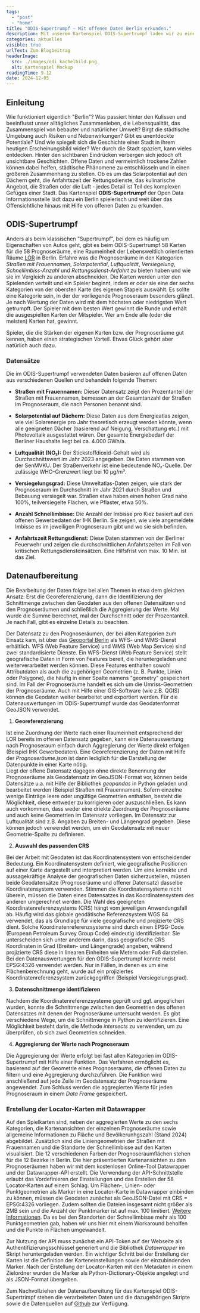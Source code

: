 ```yaml
---
tags:
  - "post"
  - "home"
title: "ODIS-Supertrumpf – Mit offenen Daten Berlin erkunden."
description: Mit unserem Kartenspiel ODIS-Supertrumpf laden wir zu einer spielerischen Entdeckungsreise durch Berlins Prognoseräume mit offenen Daten ein.
categories: aktuelles
visible: true
urlText: Zum Blogbeitrag
headerImage:
  src: ./images/odi_kachelbild.png
  alt: Kartenspiel Mockup
readingTime: 9-12
date: 2024-12-05
---
```


## Einleitung

Wie funktioniert eigentlich "Berlin"? Was passiert hinter den Kulissen und beeinflusst unser alltägliches Zusammenleben, die Lebensqualität, das Zusammenspiel von bebauter und natürlicher Umwelt? Birgt die städtische Umgebung auch Risiken und Nebenwirkungen? Gibt es unentdeckte Potentiale? Und wie spiegelt sich die Geschichte einer Stadt in ihrem heutigen Erscheinungsbild wider?
Wer durch die Stadt spaziert, kann vieles entdecken. Hinter den sichtbaren Eindrücken verbergen sich jedoch oft unsichtbare Geschichten.
Offene Daten und vermeintlich trockene Zahlen können dabei helfen, städtische Phänomene zu entschlüsseln und in einen größeren Zusammenhang zu stellen. Ob es um das Solarpotential auf den Dächern geht, die Anfahrtszeit der Rettungsdienste, das kulinarische Angebot, die Straßen oder die Luft - jedes Detail ist Teil des komplexen Gefüges einer Stadt.
Das Kartenspiel **ODIS-Supertrumpf** der Open Data Informationsstelle lädt dazu ein Berlin spielerisch und weit über das Offensichtliche hinaus mit Hilfe von offenen Daten zu erkunden.

## ODIS-Supertrumpf

Anders als beim klassischen "Supertrumpf", bei dem es häufig um Eigenschaften von Autos geht, gibt es beim ODIS-Supertrumpf 58 Karten für die 58 Prognoseräume, eine Raumeinheit der Lebensweltlich orientierten Räume [LOR](https://www.berlin.de/sen/sbw/stadtdaten/stadtwissen/sozialraumorientierte-planungsgrundlagen/lebensweltlich-orientierte-raeume/) in Berlin. 
Erfahre was die Prognoseräume in den Kategorien _Straßen mit Frauennamen_, _Solarpotential_, _Luftqualität_, _Versiegelung_, _Schnellimbiss-Anzahl_ und _Rettungsdienst-Anfahrt_ zu bieten haben und wie sie im Vergleich zu anderen abschneiden.
Die Karten werden unter den Spielenden verteilt und ein Spieler beginnt, indem er oder sie eine der sechs Kategorien von der obersten Karte des eigenen Stapels auswählt. Es sollte eine Kategorie sein, in der der vorliegende Prognoseraum besonders glänzt. Je nach Wertung der Daten wird mit dem höchsten oder niedrigsten Wert getrumpft. 
Der Spieler mit dem besten Wert gewinnt die Runde und erhält die ausgespielten Karten der Mitspieler. Wer am Ende alle (oder die meisten) Karten hat, gewinnt.

Spieler, die die Stärken der eigenen Karten bzw. der Prognoseräume gut kennen, haben einen strategischen Vorteil. Etwas Glück gehört aber natürlich auch dazu.

### Datensätze

Die im ODIS-Supertrumpf verwendeten Daten basieren auf offenen Daten aus verschiedenen Quellen und behandeln folgende Themen:

- **Straßen mit Frauennamen:** Dieser Datensatz zeigt den Prozentanteil der Straßen mit Frauennamen, bemessen an der Gesamtanzahl der Straßen im Prognoseraum, die nach Personen benannt sind.

- **Solarpotential auf Dächern:** Diese Daten aus dem Energieatlas zeigen, wie viel Solarenergie pro Jahr theoretisch erzeugt werden könnte, wenn alle geeigneten Dächer (basierend auf Neigung, Verschattung etc.) mit Photovoltaik ausgestattet wären. Der gesamte Energiebedarf der Berliner Haushalte liegt bei ca. 4.000 GWh/a.

- **Luftqualität (NO₂):** Der Stickstoffdioxid-Gehalt wird als Durchschnittswert im Jahr 2023 angegeben. Die Daten stammen von der SenMVKU. Der Straßenverkehr ist eine bedeutende NO₂-Quelle. Der zulässige WHO-Grenzwert liegt bei 10 μg/m³.

- **Versiegelungsgrad:** Diese Umweltatlas-Daten zeigen, wie stark der Prognoseraum im Durchschnitt im Jahr 2021 durch Straßen und Bebauung versiegelt war. Straßen etwa haben einen hohen Grad nahe 100%, teilversiegelte Flächen, wie Pflaster, etwa 50%.

- **Anzahl Schnellimbisse:** Die Anzahl der Imbisse pro Kiez basiert auf den offenen Gewerbedaten der IHK Berlin. Sie zeigen, wie viele angemeldete Imbisse es im jeweiligen Prognoseraum gibt und wo sie sich befinden.

- **Anfahrtszeit Rettungsdienst:** Diese Daten stammen von der Berliner Feuerwehr und zeigen die durchschnittlichen Anfahrtszeiten im Fall von kritischen Rettungsdiensteinsätzen. Eine Hilfsfrist von max. 10 Min. ist das Ziel.


## Datenaufbereitung
Die Bearbeitung der Daten folgte bei allen Themen in etwa dem gleichen Ansatz: Erst die Georeferenzierung, dann die Identifizierung der Schnittmenge zwischen den Geodaten aus den offenen Datensätzen und den Prognoseräumen und schließlich die Aggregierung der Werte. Mal wurde die Summe berechnet, mal der Durchschnitt oder der Prozentanteil.
Je nach Fall, gibt es einzelne Details zu beachten. 

Der Datensatz zu den Prognoseräumen, der bei allen Kategorien zum Einsatz kam, ist über das [Geoportal Berlin](https://gdi.berlin.de/geonetwork/srv/ger/catalog.search#/metadata/5e05b70b-50d6-4164-b0fd-9cdef4e43559) als WFS- und WMS-Dienst erhältlich. 
WFS (Web Feature Service) und WMS (Web Map Service) sind zwei standardisierte Dienste. Ein WFS-Dienst (Web Feature Service) stellt geografische Daten in Form von Features bereit, die heruntergeladen und weiterverarbeitet werden können. Diese Features enthalten sowohl Attributdaten als auch die zugehörigen Geometrien (z. B. Punkte, Linien oder Polygone), die häufig in einer Spalte namens "geometry" gespeichert sind. Im Fall der Prognoseräume handelt es sich um die Umriss-Geometrien der Prognoseräume.
Auch mit Hilfe einer GIS-Software (wie z.B. QGIS) können die Geodaten weiter bearbeitet und exportiert werden. Für die Datenauswertungen im ODIS-Supertrumpf wurde das Geodatenformat GeoJSON verwendet. 

1. **Georeferenzierung**

Ist eine Zuordnung der Werte nach einer Raumeinheit entsprechend der LOR bereits im offenen Datensatz gegeben, kann eine Datenauswertung nach Prognoseraum einfach durch Aggregierung der Werte direkt erfolgen (Beispiel IHK Gewerbedaten). Eine Georeferenzierung der Daten mit Hilfe der _Prognoseräume.json_ ist dann lediglich für die Darstellung der Datenpunkte in einer Karte nötig.  
Liegt der offene Datensatz dagegen ohne direkte Benennung der Prognoseräume als Geodatensatz im GeoJSON-Format vor, können beide Datensätze u.a. mit Hilfe der Bibliothek _geopandas_ in Python geladen und bearbeitet werden (Beispiel Straßen mit Frauennamen).
Sofern einzelne wenige Einträge leere oder ungültige Geometrien enthalten, besteht die Möglichkeit, diese entweder zu korrigieren oder auszuschließen.
Es kann auch vorkommen, dass weder eine driekte Zuordnung der Prognoseräume und auch keine Geometrien im Datensatz vorliegen. Im Datensatz zur Luftqualität sind z.B. Angaben zu Breiten- und Längengrad gegeben. Diese können jedoch verwendet werden, um ein Geodatensatz mit neuer Geometrie-Spalte zu definieren.

2. **Auswahl des passenden CRS**

Bei der Arbeit mit Geodaten ist das Koordinatensystem von entscheidender Bedeutung. Ein Koordinatensystem definiert, wie geografische Positionen auf einer Karte dargestellt und interpretiert werden. Um eine korrekte und aussagekräftige Analyse der geografischen Daten sicherzustellen, müssen beide Geodatensätze (Prognoseräume und offener Datensatz) dasselbe Koordinatensystem verwenden. Stimmen die Koordinatensysteme nicht überein, müssen die Daten eines Datensatzes in das Koordinatensystem des anderen umgerechnet werden.
Die Wahl des geeigneten Koordinatenreferenzsystems (CRS) hängt vom jeweiligen Anwendungsfall ab. Häufig wird das globale geodätische Referenzsystem WGS 84 verwendet, das als Grundlage für viele geografische und projizierte CRS dient. Solche Koordinatenreferenzsysteme sind durch einen EPSG-Code (European Petroleum Survey Group Code) eindeutig identifizierbar. Sie unterscheiden sich unter anderem darin, dass geografische CRS Koordinaten in Grad (Breiten- und Längengrade) angeben, während projizierte CRS diese in linearen Einheiten wie Metern oder Fuß darstellen.
Bei den Datenauswertungen für den ODIS-Supertrumpf konnte meist EPSG:4326 verwendet werden. Nur in Fällen, in denen es um eine Flächenberechnung geht, wurde auf ein projiziertes Koordinatenreferenzsystem zurückgegriffen (Beispiel Versiegelungsgrad).

3. **Datenschnittmenge identifizieren**

Nachdem die Koordinatenreferenzsysteme geprüft und ggf. angeglichen wurden, konnte die Schnittmenge zwischen den Geometrien des offenen Datensatzes mit denen der Prognoseräume untersucht werden.
Es gibt verschiedene Wege, um die Schnittmenge in Python zu identifizieren. Eine Möglichkeit besteht darin, die Methode _intersects_ zu verwenden, um zu überprüfen, ob sich zwei Geometrien schneiden.

4. **Aggregierung der Werte nach Prognoseraum**

Die Aggregierung der Werte erfolgt bei fast allen Kategorien im ODIS-Supertrumpf mit Hilfe einer Funktion. Das Verfahren ermöglicht es, basierend auf der Geometrie eines Prognoseraums, die offenen Daten zu filtern und eine Aggregierung durchzuführen. 
Die Funktion wird anschließend auf jede Zeile im Geodatensatz der Prognoseräume angewendet.
Zum Schluss werden die aggregierten Werte für jeden Prognoseraum in einem _Data Frame_ gespeichert.

### Erstellung der Locator-Karten mit Datawrapper

Auf den Spielkarten sind, neben der aggregierten Werte zu den sechs Kategorien, die Kartenansichten der einzelnen Prognoseräume sowie allgemeine Informationen zu Fläche und Bevölkerunhgszahl (Stand 2024) abgebildet. Zusätzlich sind die Liniengeometrien der Straßen mit Frauennamen und die Standorte der Schnellimbisse auf den Karten visualisiert. Die 12 verschiedenen Farben der Prognoseraumflächen stehen für die 12 Bezirke in Berlin.
Die hier präsentierten Kartenansichten zu den Prognoseräumen haben wir mit dem kostenlosen Online-Tool Datawrapper und der Datawrapper-API erstellt. Die Verwendung der API-Schnittstelle erlaubt das Vordefinieren der Einstellungen und das Erstellen der 58 Locator-Karten auf einem Schlag.
Um Flächen-, Linien- oder Punktgeometrien als Marker in eine Locator-Karte in Datawrapper einbinden zu können, müssen die Geodaten zunächst als GeoJSON-Datei mit CRS = EPSG:4326 vorliegen. Zudem sollten die Dateien insgesamt nicht größer als 2MB sein und die Anzahl der Punktmarker ist auf max. 100 limitiert. [Weitere Informationen](https://academy.datawrapper.de/article/176-how-to-import-area-line-markers). 
Da es bei den Standorten der Schnellimbisse mehr als 100 Punktgeometrien gab, haben wir uns hier mit einem Workaround beholfen und die Punkte in Flächen umgewandelt.

Zur Nutzung der API muss zunächst ein API-Token auf der Webseite als Authentifizierungsschlüssel generiert und die Bibliothek _Datawrapper_ im Skript heruntergeladen werden.
Ein wichtiger Schritt bei der Erstellung der Karten ist die Definition der Karteneinstellungen sowie der einzubindenden Marker. Nach der Erstellung der Locator-Karten mit den Metadaten in einem Zielordner wurden die Marker als Python-Dictionary-Objekte angelegt und als JSON-Format übergeben.

Zum Nachvollziehen der Datenaufbereitung für das Kartenspiel ODIS-Supertrimpf stehen die verarbeiteten Daten und die dazugehörigen Skripte sowie die Datenquellen auf [Github](https://github.com/technologiestiftung/odis-cardgame) zur Verfügung.



